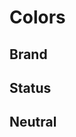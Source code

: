 
<Meta title="Foundation/Colors" />

<style>
  {`
    .color {
      height: 100px;
      width: 100px;
      border-radius: 50%;
    }
`}
</style>

# Colors

## Brand

<Canvas>
  <Pantone color={tokens.colors.primary} name={'Primary'} />
  <Pantone color={tokens.colors.secondary} name={'Secondary'} />
  <Pantone color={tokens.colors.tertiary} name={'Tertiary'} />
  <Pantone color={tokens.colors.quaternary} name={'Quaternary'} />
</Canvas>

## Status

<Canvas>
  <Pantone color={tokens.colors.green} name={'Success'} />
  <Pantone color={tokens.colors.orange} name={'Warning'} />
  <Pantone color={tokens.colors.red} name={'Error'} />
</Canvas>

## Neutral

<Canvas>
  <Pantone color={tokens.colors.black} name={'Black'} />
  <Pantone color={tokens.colors.gray1} name={'Gray 1'} />
  <Pantone color={tokens.colors.gray2} name={'Gray 2'} />
  <Pantone color={tokens.colors.gray3} name={'Gray 3'} />
  <Pantone color={tokens.colors.gray4} name={'Gray 4'} />
  <Pantone color={tokens.colors.white} name={'White'} />
</Canvas>
